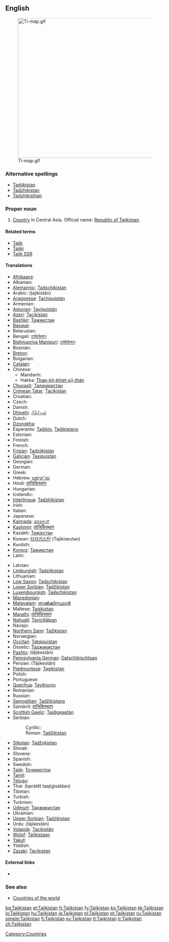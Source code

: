 ==English==
[[File:Ti-map.gif|thumb|440px]]

===Alternative spellings===
* [[Tadjikistan]]
* [[Tadzhikistan]]
* [[Tadzhikisthan]]

===Proper noun===
{{infl|en|proper noun}}

# [[country|Country]] in Central Asia. Official name: [[Republic of Tajikistan]].

====Related terms====
* [[Tajik]]
* [[Tajiki]]
* [[Tajik SSR]]

====Translations====
{{trans-top|Republic of Tajikistan}}
* [[Afrikaans]]: {{t-|af|Tadjikistan|xs=Afrikaans}}
* Albanian: {{t|sq|Taxhikistani|xs=Albanian}}
* [[Alemannic]]: [[Tadschikistan]]
* Arabic: {{Arab|[[طاجيكستان]]}} (ṭajikistān) {{m}}
* [[Aragonese]]: [[Tachiquistán]]
* Armenian: {{t-|hy|Տաջիկստան|tr=Taǰikstan}}
* [[Asturian]]: [[Tayiquistán]] {{m}}
* [[Azeri]]: [[Tacikistan]]
* [[Bashkir]]: [[Тажикстан]]
* [[Basque]]: {{t-|eu|Tadjikistan|xs=Basque}}
* Belarusian: {{t|be|Таджыкістан|m|xs=Belarusian}}
* Bengali: [[তাজিকিস্তান]]
* [[Bishnupriya Manipuri]]: [[তাজিকিস্তান]]
* Bosnian: {{t-|bs|Tadžikistan|m}}
* [[Breton]]: {{t-|br|Tadjikistan|xs=Breton}}
* Bulgarian: {{t+|bg|Таджикистан|m}}
* [[Catalan]]: {{t-|ca|Tadjikistan|m}}
* Chinese:
** Mandarin: {{t-|cmn|塔吉克斯坦|tr=Tǎjíkèsītǎn|sc=Hani}}
** Hakka: [[Thap-kit-khiet-sṳ̂-thán]]
* [[Chuvash]]: [[Таджикистан]]
* [[Crimean Tatar]]: [[Tacikistan]]
* Croatian: {{t+|hr|Tadžikistan|m}}
* Czech: {{t-|cs|Tádžikistán|m}}
* Danish: {{t-|da|Tadsjikistan}}
* [[Dhivehi]]: [[ތަޖިކިސްތާން]]
* Dutch: {{t+|nl|Tadzjikistan}}
* [[Dzongkha]]: {{t|dz|ཏ་ཇག་ཀིསི་ཏཱན་|sc=Tibt|xs=Dzongkha}}
* Esperanto: [[Taĝikio]], [[Taĝikistano]]
* Estonian: {{t-|et|Tadžikistan}}
* Finnish: {{t+|fi|Tadžikistan}}
* French: {{t+|fr|Tadjikistan|m}}
* [[Frisian]]: [[Tadzjikistan]]
* [[Galician]]: [[Taxiquistán]] {{m}}
* Georgian: {{t|ka|ტაჯიკეთი|tr=tadžiket‘i|sc=Geor|xs=Georgian}}
* German: {{t+|de|Tadschikistan}}
* Greek: {{t+|el|Τατζικιστάν|n|tr=Tatzikistán}}
* Hebrew: [[טג'יקיסטן]]
* Hindi: [[ताजिकिस्तान]]
* Hungarian: {{t+|hu|Tádzsikisztán}}
* Icelandic: {{t+|is|Tadsjikistan}}
* [[Interlingua]]: [[Tadzhikistan]]
* Irish: {{t|ga|Táidsíceastáin|f|alt=an Táidsíceastáin|xs=Irish}}
* Italian: {{t-|it|Tagikistan}}
* Japanese: {{t+|ja|タジキスタン|tr=Tajikisutan}}
* [[Kannada]]: [[ತಜಿಕಿಸ್ತಾನ್]]
* [[Kashmiri]]: [[ताजिकिस्थान]]
* Kazakh: [[Тәжікстан]]
* Korean: [[타지키스탄]] (Tajikiseutan)
* Kurdish: {{t+|ku|Tacîkistan}}
* [[Kyrgyz]]: [[Тажикстан]]
* Latin: {{t|la|Tadzikistania}}
{{trans-mid}}
* Latvian: {{t-|lv|Tadžikistāna|xs=Latvian}}
* [[Limburgish]]: [[Tadzjikistan]]
* Lithuanian: {{t+|lt|Tadžikija|xs=Lithuanian}}
* [[Low Saxon]]: [[Tadschikistan]]
* [[Lower Sorbian]]: [[Tadžikistan]]
* [[Luxembourgish]]: [[Tadschikistan]]
* [[Macedonian]]: {{t-|mk|Таџикистан|m|tr=Tadžikistán}}
* [[Malayalam]]: [[താജിക്കിസ്ഥാന്‍]]
* Maltese: [[Taġikistan]]
* [[Marathi]]: [[ताजिकिस्तान]]
* [[Nahuatl]]: [[Tayictlālpan]]
* Navajo: {{tø|nv|Tʼajiʼ bikéyah}}
* [[Northern Sami]]: [[Tažikistan]]
* Norwegian: {{t+|no|Tadsjikistan}}
* [[Occitan]]: [[Tatgiquistan]]
* Ossetic: [[Таджикистан]]
* [[Pashto]]: {{ps-Arab|[[تاجکستان]]}} (tâjikestân)
* [[Pennsylvania German]]: [[Datschikischtaan]]
* Persian: {{fa-Arab|[[تاجیکستان]]}} (Tâjikestân)
* [[Piedmontese]]: [[Tagikistan]] {{m}}
* Polish: {{t+|pl|Tadżykistan|m}}
* Portuguese: {{t+|pt|Tajiquistão|m}}
* [[Quechua]]: [[Tayiksuyu]]
* Romanian: {{t-|ro|Tadjikistan|n}}
* Russian: {{t+|ru|Таджикистан|m|tr=Tadžikistán}}
* [[Samogitian]]: [[Tadžikistans]]
* Sanskrit: [[ताजिकिस्थान]]
* [[Scottish Gaelic]]: [[Taidigeastàn]]
* Serbian:
*: Cyrillic: {{t-|sr|Таџикистан|m|sc=Cyrl}}
*: Roman: [[Tadžikistan]] {{m}}
* [[Silesian]]: [[Tadžykistan]] {{m}}
* Slovak: {{t-|sk|Tadžikistan|m}}
* Slovene: {{t+|sl|Tadžikistan|m}}
* Spanish: {{t+|es|Tayikistán|m}}
* Swedish: {{t+|sv|Tadzjikistan}}
* [[Tajik]]: [[Тоҷикистон]]
* [[Tamil]]: {{t|ta|தஜிகிஸ்தான்|xs=Tamil}}
* [[Telugu]]: {{t|te|తజికిస్తాన్}}
* Thai: {{Thai|[[ประเทศทาจิกิสถาน]]}} (bpràtêt taajìgìsàtăan)
* Tibetan: {{tø|bo|ཐ་ཇི་ཁེ་སི་ཏན|xs=Tibetan}}
* Turkish: {{t+|tr|Tacikistan}}
* Turkmen: {{t-|tk|Täjigistan|xs=Turkmen}}
* [[Udmurt]]: [[Таджикистан]]
* Ukrainian: {{t+|uk|Таджикистан|m|tr=Tadžykystán|xs=Ukrainian}}
* [[Upper Sorbian]]: [[Tadźikistan]]
* Urdu: {{ur-Arab|[[تاجکستان]]}} (tâjikestân)
* [[Volapük]]: [[Tacikistän]]
* [[Wolof]]: [[Tajikistaan]]
* [[Yakut]]: {{tø|sah|Тадьикистан}}
* Yiddish: {{t|yi|טאדזשיקיסטאן|tr=tadzshikistan|xs=Yiddish}}
* [[Zazaki]]: [[Tacikıstan]]
{{trans-bottom}}

====External links====
* {{pedialite}}

===See also===
* [[Appendix:Countries of the world|Countries of the world]]

[[Category:Countries]]

[[bg:Tajikistan]]
[[et:Tajikistan]]
[[fr:Tajikistan]]
[[fy:Tajikistan]]
[[ko:Tajikistan]]
[[kk:Tajikistan]]
[[lo:Tajikistan]]
[[hu:Tajikistan]]
[[ja:Tajikistan]]
[[pl:Tajikistan]]
[[pt:Tajikistan]]
[[ru:Tajikistan]]
[[simple:Tajikistan]]
[[fi:Tajikistan]]
[[sv:Tajikistan]]
[[tt:Tajikistan]]
[[tr:Tajikistan]]
[[zh:Tajikistan]]